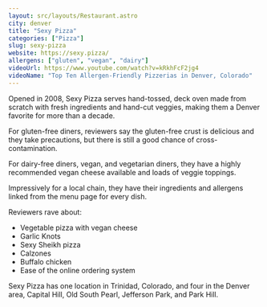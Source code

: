 ```yaml
---
layout: src/layouts/Restaurant.astro
city: denver
title: "Sexy Pizza"
categories: ["Pizza"]
slug: sexy-pizza
website: https://sexy.pizza/
allergens: ["gluten", "vegan", "dairy"]
videoUrl: https://www.youtube.com/watch?v=kRkhFcF2jg4
videoName: "Top Ten Allergen-Friendly Pizzerias in Denver, Colorado"
---
```


Opened in 2008, Sexy Pizza serves hand-tossed, deck oven made from scratch with fresh ingredients and hand-cut veggies, making them a Denver favorite for more than a decade.

For gluten-free diners, reviewers say the gluten-free crust is delicious and they take precautions, but there is still a good chance of cross-contamination.

For dairy-free diners, vegan, and vegetarian diners, they have a highly recommended vegan cheese available and loads of veggie toppings.

Impressively for a local chain, they have their ingredients and allergens linked from the menu page for every dish.

Reviewers rave about:
* Vegetable pizza with vegan cheese
* Garlic Knots
* Sexy Sheikh pizza
* Calzones
* Buffalo chicken
* Ease of the online ordering system

Sexy Pizza has one location in Trinidad, Colorado, and four in the Denver area, Capital Hill, Old South Pearl, Jefferson Park, and Park Hill.
